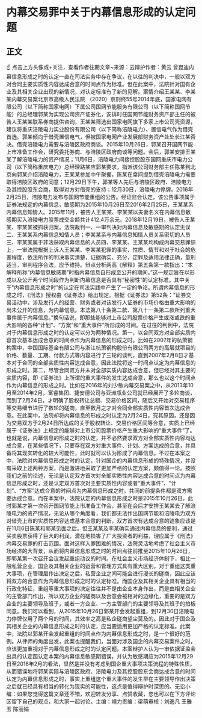 # 内幕交易罪中关于内幕信息形成的认定问题
## 正文
☝ 点击上方头像或+关注，查看作者往期文章~来源：云辩护作者：黄云 曾崑迪内幕信息形成之时的认定一直在司法实务中存在争议，在以往的判决中，一般以双方对合同主要实质性内容达成合意的时间点作为标准。但在此案中，法院针对国有企业及其相关企业出现的新情况，对认定标准有了新的见解。案情介绍王某某、李某某内幕交易案北京市高级人民法院 （2020）京刑终55号2014年底，国家电网有限公司（以下简称国家电网）下属公司国网节能服务有限公司（以下简称国网节能）的总经理郭某为实现公司资产证券化，安排时任国网节能财务资产部主任的被告人王某某联系券商提供咨询，王某某筛选出国家电网旗下多家上市公司壳资源，建议将重庆涪陵电力实业股份有限公司（以下简称涪陵电力）、置信电气作为借壳首选。郭某倾向于借壳置信电气，但被国家电网产业发展部财务资产处处长江某否决。借壳涪陵电力需要与涪陵区政府商谈。2015年10月26日，郭某召开国网节能上市准备工作会，研究委托券商、与涪陵区政府商谈等问题。会后，郭某安排王某某了解涪陵电力的资产情况；11月6日，涪陵电力间接控股股东国网重庆市电力公司（以下简称重庆电力）总经理路某应郭某要求，指派该公司财务部主任陈某到北京向郭某介绍涪陵电力，王某某参加中午聚餐，陈某在席间提到借壳涪陵电力需要取得涪陵区政府的同意；12月29日下午，郭某等人先后与涪陵区政府、涪陵电力及其控股股东会商，取得对方对借壳的支持；12月30日，涪陵电力停牌。2016年2月25日，涪陵电力发布与国网节能重组的公告。经证监会认定，该公告事项属于证券法规定的内幕信息，敏感期为2015年10月26日至2016年2月25日，王某某系内幕信息知情人。2015年11月，被告人王某某、李某某以夫妻名义在内幕信息敏感期买入涪陵电力股票成交金额共计412.4万余元。2018年12月19日，被告人王某某、李某某被抓获归案。法院裁判一、一审判决对内幕信息及敏感期的认定无误二、王某某系内幕信息知情人员；李某某系与内幕信息知情人员关系密切的人员三、李某某属于非法获取内幕信息的人员四、李某某、王某某均构成内幕交易罪综上，一审法院根据上诉人王某某、李某某犯罪的事实、性质、情节和对于社会的危害程度，依法所作的判决事实清楚，证据确实、充分，定罪及适用法律正确，量刑适当，审判程序合法，应予维持。辩点分析两高《解释》第五条第一款指出：“本解释所称“内幕信息敏感期”时指内幕信息自形成至公开的期间。”这一规定旨在以形成以及公开两个时间段作为判断内幕信息是否具有“秘密性”的认定标准。其中关于“内幕信息形成之时”的认定在司法实践中产生了一定的争论。所谓内幕信息的形成之时，《刑法》授权由《证券法》给出规定。根据《证券法》第52条：“证券交易活动中，涉及发行人的经营、财务或者对该发行人证券的市场价格由重大影响的尚未公开的信息，为内幕信息。本法第八十条第二款、第八十一条第二款所列重大事件属于内幕信息。”换句话说，即那些能够对上市公司股票价格产生或涨或跌的重大影响的各种“计划”、“方案”和“重大事件”所形成的时间。在过往的判例中，法院对于内幕信息形成之时的认定可以分为两种情况。第一，以合同双方对全部实质内容首次基本达成合意的时间点作为内幕信息的形成之时。比如在2007年的杭萧钢构案中，中国国际基金有限公司与浙江杭萧钢构股份有限公司两方的高层就项目的价格、数量、工期、付款方式等内容进行了三轮的谈判，直到2007年2月8日才基本对于合同的全部实质性内容达成合意，因此法院将这一时间点认定为内幕信息的形成之时。第二，尽管合同双方并未对全部实质内容达成合意，但已经对其主要的实质内容，即《证券法》上所谓的重大事件的发生达成合意，那么也以这个时间点作为内幕信息的形成之时。比如在2016年的刘少敏内幕交易案之中，从2013年10月至2014年2月，富睿集团、捷安德公司与亚洲瓶业公司就已经展开了多轮商谈，而到了2月24日，才明确了股权转让总额、交易价格区间，随后又开始对交易程序等交易细节进行了数轮的磋商，直至数月之才对合同全部实质性内容首次达成合意。在此案中，法院却将内幕信息的形成之时认定为2月24日，究其原因，还是因为交易双方于2月24日所达成的关于股权转让、交易价格区间等合意，实质上已经属于《证券法》上规定的能够对上市公司股票价格产生重大影响的“重大事件”了。也就是说，内幕信息的形成之时的认定，并不必然要求双方对全部实质性内容均达成合意，在某些情况下，只要存在双方对重大事件、计划、方案达成的合意，并具备将其现实转化的较大可能性，此时就可以认为形成了内幕信息。不过在本案之中，法院对内幕信息形成之时的认定，针对国企的内幕信息形成的特殊情况，并没有采取上述两种方案，而是激进地采取了更加严格的认定方案，颇值得一论。按照我们之前的论述，无论是认定双方首次对全部实质性内容达成合意的时间点为内幕信息形成之时，还是认定双方首次对主要实质性内容或者“重大事件”、“计划”、“方案”达成合意的时间点为内幕信息形成之时。共同的前提条件都是双方需要达成合意。而在本案中，法院认定的内幕信息形成之时是2015年10月26日，此时郭某才第一次召开国网节能上市准备工作会，甚至在会后才安排王某某去了解涪陵电力的资产情况，无论从哪个角度看，我们都无法作出国网节能和涪陵电力双方对借壳上市的实质性内容达成基本合意的判断，双方首次有达成合意的迹象应该是在11月6日陈某和郭某见面之后。但王某某及李某确实通过内幕信息的便利，通过买卖股票获得了巨大的利润，潜在地损害了广大投资者的利益，理应属于《刑法》内幕交易罪的打击范围。面对这样入罪困难的情况，法院灵活地考虑了社会主义市场经济的大背景，从而将内幕信息形成之时的时间点往前推至2015年10月26日，即郭某第一次召开会议发起重组动议的时间。在社会主义市场经济体制下，相比一般私营企业，国企及其相关企业的运营和管理方式具有重大区别。对于重组这类重大事项，在管理层作出决定之后，私营企业之间可能会进行漫长的磋商，因此应该将双方的合意作为内幕信息形成之时的认定标准。而国企及其相关企业具有相当的行政化特征，重组等重大事项的决定往往并不是由企业本身作出，而是由相关企业的主管部门作出，所以双方企业的磋商以及合意会被相对的边缘化，重要的是双方企业的主要领导及班子，或者一方企业、一方主管部门的主要领导及其班子的拍板同意。我们可以看到，从2015年10月26日郭某开会发起重组，到12月30日涪陵电力停牌仅用了两个月的时间，其效率之高是私企磋商望尘莫及的。因此对于国企及其相关企业的内幕信息形成之时的认定，应当要适用更加严格的认定标准。此案中，法院以郭某开会发起重组的时间点作为内幕信息形成之时，是一个很好的范例。从律师的角度出发，此案也提醒我们，当面对涉及国企的内幕交易案件之时，应该更加重视对于内幕信息形成之时的认定问题。本案辩护人认为一审依据证监会出具的认定函认定本案的内幕信息敏感期错误，并认为敏感期应为2015年12月29日至2016年2月的看法，显然是并没有考虑到国企重大事项决策流程的特殊性质，从而错误地将郭某实际与涪陵区政府、涪陵电力及其控股股东会商达成合意的时间认定为内幕信息形成之时，事实上重组这个重大事件的发生早在主要领导作出决策之后就已经具有相当的转化为现实的可能性，这点是值得辩护时深思的。无讼小编：如果您觉得这篇文章还不错，欢迎转发分享、点赞收藏，您也可以在下方评论区留下自己的观点，和大家一起讨论。主编：靖力责编：梁萌审核：刘逸凡 王雅玉 陈丽娟